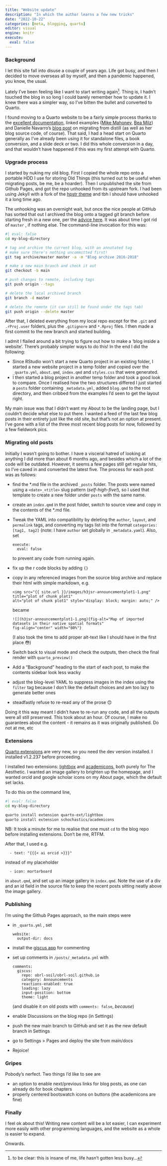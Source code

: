 ```yaml
---
title: "Website update"
description: "In which the author learns a few new tricks"
date: "2022-10-22"
categories: [meta, blogging, quarto]
editor: visual
engine: knitr
execute: 
  eval: false
---
```


### Background

I let this site fall into disuse a couple of years ago. Life got busy, and then I decided to move overseas all by myself, and then a pandemic happened, you know, the usual.

Lately I've been feeling like I want to start writing again[^1]. Thing is, I hadn't touched the blog in so long I could barely remember how to update it. I knew there was a simpler way, so I've bitten the bullet and converted to Quarto.

[^1]: to be clear: this is insane of me, life hasn't gotten less busy...

I found moving to a Quarto website to be a fairly simple process thanks to the [excellent documentation](https://quarto.org/docs/reference/), linked examples ([Mike Mahoney](https://www.mm218.dev/), [Bea Milz](https://beamilz.com/)) and Danielle Navarro's [blog post](https://blog.djnavarro.net/posts/2022-04-20_porting-to-quarto/) on migrating from distill (as well as her blog source code, of course). That said, I had a head start on Quarto generally as I've already been using it for standalone files, a book conversion, and a slide deck or two. I did this whole conversion in a day, and that wouldn't have happened if this was my first attempt with Quarto.

### Upgrade process

I started by nuking my old blog. First I copied the whole repo onto a portable HDD I use for storing Old Things (this turned out to be useful when migrating posts, be me, be a hoarder). Then I unpublished the site from Github Pages, and got the repo unhooked from its upstream fork. I had been using Jekyll with a fork of the [hpstr theme](https://github.com/mmistakes/jekyll-theme-hpstr) and tbh I should have unhooked it a long time ago.

The unhooking was an overnight wait, but once the nice people at GitHub has sorted that out I archived the blog onto a tagged git branch before starting fresh in a new one, per the [advice here](https://stackoverflow.com/questions/1307114/how-can-i-archive-git-branches). It was about time I got rid of `master` , if nothing else. The command-line invocation for this was:

```bash
#| eval: false
cd my-blog-directory

# tag and archive the current blog, with an annotated tag
# make sure there's nothing uncommitted first!
git tag archive/master master -a -m "Blog archive 2016-2018"

# make a new main branch and check it out
git checkout -b main

# push changes to remote, including tags
git push origin --tags

# delete the local archived branch 
git branch -d master

# delete the remote (it can still be found under the tags tab)
git push origin --delete master
```

After that, I deleted everything from my local repo except for the `.git` and `.rProj.user` folders, plus the `.gitignore` and `*.Rproj` files. I then made a first commit to the new branch and started building.

I admit I flailed around a bit trying to figure out how to make a 'blog inside a website'. There's probably simpler ways to do this! In the end I did the following:

-   Since RStudio won't start a new Quarto project in an existing folder, I started a new website project in a temp folder and copied over the `_quarto.yml`, `about.qmd`, `index.qmd` and `styles.css` that were generated.
-   I then started a blog project in another temp folder and took a good look to compare. Once I realised how the two structures differed I just started a `posts` folder containing `_metadata.yml`, added `blog.qmd` to the root directory, and then cribbed from the examples I'd seen to get the layout right.

My main issue was that I didn't want my About to be the landing page, but I couldn't decide what else to put there. I wanted a feed of the last few blog posts in their entirety just like the old site, but that's not an option at present. I've gone with a list of the three most recent blog posts for now, followed by a few fieldwork pics.

### Migrating old posts

Initially I wasn't going to bother. I have a visceral hatred of looking at anything I did more than about 6 months ago, and besides which a lot of the code will be outdated. However, it seems a few pages still get regular hits, so I've caved in and converted the latest five. The process for each post was as follows:

-   find the \*.md file in the archived `_posts` folder. The posts were named using a `<date>_<title>` slug pattern (*self-high-five!*), so I used that template to create a new folder under `posts` with the same name.

-   create an `index.qmd` in the post folder, switch to source view and copy in the contents of the \*.md file.

-   Tweak the YAML into compatibility by deleting the `author`, `layout`, and `permalink` tags, and converting my tags list into the format `categories: [tag1, tag2]` (note: I have `author` set globally in `_metadata.yaml`). Also, set

        execute:
          eval: false

    to prevent any code from running again.

-   fix up the r code blocks by adding `{}`

-   copy in any referenced images from the source blog archive and replace their html with simple markdown, e.g.

        <img src="{{ site.url }}/images/h3jsr-announcementplot1-1.png" title="plot of chunk plot1"
        alt="plot of chunk plot1" style="display: block; margin: auto;" />

    became

        ![](h3jsr-announcementplot1-1.png){fig-alt="Map of imported datasets in their native spatial formats" 
        fig-align="center" width="80%"}

    (I also took the time to add proper alt-text like I should have in the first place 😳)

-   Switch back to visual mode and check the outputs, then check the final render with `quarto_preview()`

-   Add a "Background" heading to the start of each post, to make the contents sidebar look less wacky

-   adjust the blog-level YAML to suppress images in the index using the `filter` tag because I don't like the default choices and am too lazy to generate better ones

-   steadfastly refuse to re-read any of the prose 🙃

Doing it this way meant I didn't have to re-run any code, and all the outputs were all still preserved. This took about an hour. Of course, I make no guarantees about the content - it remains as it was originally published. Do not at me, etc

### Extensions

[Quarto extensions](https://quarto.org/docs/extensions/) are very new, so you need the dev version installed. I installed v1.2.237 before proceeding.

I installed two extensions: [lightbox](https://github.com/quarto-ext/lightbox) and [academicons](https://github.com/schochastics/academicons), both purely for The Aesthetic. I wanted an image gallery to brighten up the homepage, and I wanted orcid and google scholar icons on my About page, which the default set lacks.

To do this on the command line,

```bash
#| eval: false
cd my-blog-directory

quarto install extension quarto-ext/lightbox
quarto install extension schochastics/academicons

```

NB: It took a minute for me to realise that one must `cd` to the blog repo before installing extensions. Don't be me, RTFM.

After that, I used e.g. 

```
  - text: "{{{< ai orcid >}}}"
```

instead of my placeholder

```
  - icon: mortarboard
```

in `about.qmd`, and set up an image gallery in `index.qmd`. Note the use of a div and an id field in the source file to keep the recent posts sitting neatly above the image gallery.

### Publishing

I'm using the Github Pages approach, so the main steps were

-   in `_quarto.yml` , set

    ```
    website:
      output-dir: docs
    ```
    
-   install the [giscus app](https://giscus.app/) for commenting
-   set up comments in `/posts/_metadata.yml` with

    ```
    comments:  
      giscus: 
        repo: obrl-soil/obrl-soil.github.io
        category: Announcements
        reactions-enabled: true
        loading: lazy
        input-position: bottom
        theme: light
    ```
    
    (and disable it on old posts with `comments: false`, *because*)

-   enable Discussions on the blog repo (in Settings)
-   push the new main branch to GitHub and set it as the new default branch in Settings
- go to Settings > Pages and deploy the site from main/docs
- Rejoice!

### Gripes

Pobody's nerfect. Two things I'd like to see are

-  an option to enable next/previous links for blog posts, as one can already do for book chapters
-  properly centered bootswatch icons on buttons (the academicons are fine)

### Finally

I feel ok about this! Writing new content will be a lot easier, I can experiment more easily with other programming languages, and the website as a whole is easier to expand.

Onwards.
